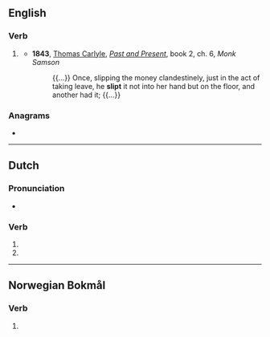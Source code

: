==English==

===Verb===
{{head|en|verb form}}

# {{lb|en|archaic}} {{en-past of|slip}}
#* '''1843''', [[w:Thomas_Carlyle|Thomas Carlyle]], ''[[:w:Past and Present (book)|Past and Present]]'', book 2, ch. 6, ''Monk Samson''
#*: {{...}} Once, slipping the money clandestinely, just in the act of taking leave, he '''slipt''' it not into her hand but on the floor, and another had it; {{...}}

===Anagrams===
* {{anagrams|en|a=ilpst|Split|spilt|split|stilp}}

----

==Dutch==

===Pronunciation===
* {{audio|Nl-slipt.ogg|Audio|lang=nl}}

===Verb===
{{head|nl|verb form}}

# {{nl-verb form of|p=23|n=sg|t=pres|m=ind|slippen}}
# {{nl-verb form of|n=pl|m=imp|slippen}}

----

==Norwegian Bokmål==

===Verb===
{{nb-verb-form}}

# {{inflection of|nb|slipe||past|part}}